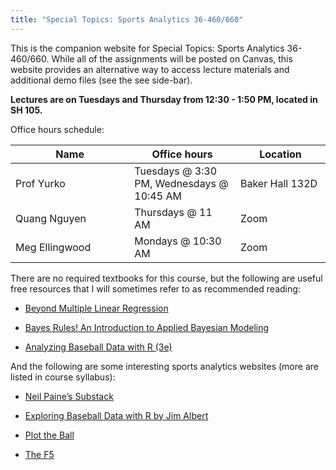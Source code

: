 ```yaml
---
title: "Special Topics: Sports Analytics 36-460/660"
---
```


This is the companion website for Special Topics: Sports Analytics 36-460/660. While all of the assignments will be posted on Canvas, this website provides an alternative way to access lecture materials and additional demo files (see the see side-bar).

__Lectures are on Tuesdays and Thursday from 12:30 - 1:50 PM, located in SH 105.__

Office hours schedule:

| Name                 | Office hours       | Location        |
|----------------------|--------------------|-----------------|
| Prof Yurko           | Tuesdays @ 3:30 PM, Wednesdays @ 10:45 AM  | Baker Hall 132D |
| Quang Nguyen      | Thursdays @ 11 AM  | Zoom            |
| Meg Ellingwood     | Mondays @ 10:30 AM  | Zoom            |


There are no required textbooks for this course, but the following are useful free resources that I will sometimes refer to as recommended reading:

+ [Beyond Multiple Linear Regression](https://bookdown.org/roback/bookdown-BeyondMLR/)

+ [Bayes Rules! An Introduction to Applied Bayesian Modeling](https://www.bayesrulesbook.com/)

+ [Analyzing Baseball Data with R (3e)](https://beanumber.github.io/abdwr3e/)

And the following are some interesting sports analytics websites (more are listed in course syllabus):

+ [Neil Paine's Substack](https://neilpaine.substack.com/)

+ [Exploring Baseball Data with R by Jim Albert](https://baseballwithr.wordpress.com/)

+ [Plot the Ball](https://www.plottheball.com/)

+ [The F5](https://thef5.substack.com/)

